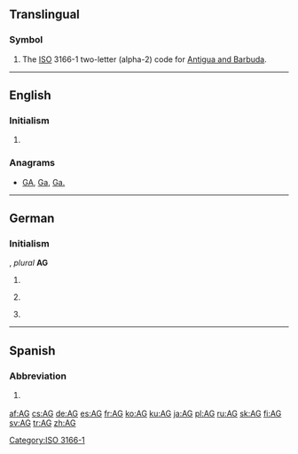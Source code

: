 {{also|Appendix:Variations of "ag"}}
==Translingual==

===Symbol===
{{head|mul|symbol}}
# The [[ISO]] 3166-1 two-letter (alpha-2) code for [[Antigua and Barbuda]].

[[Category:ISO 3166-1]]

----

==English==

===Initialism===
{{rfc-header|Initialism}}
{{en-initialism}}

# {{initialism of|attorney general|Attorney General|lang=en}}

===Anagrams===
* [[GA#English|GA]], [[Ga#English|Ga]], [[Ga.#English|Ga.]]

----

==German==

===Initialism===
{{rfc-header|Initialism}}
{{head|de|initialism}}, ''plural'' '''AG'''

# {{initialism of|Aktiengesellschaft|lang=de}} {{gloss|corporation}} {{g|f}}
# {{initialism of|Amtsgericht|lang=de}} {{g|n}}
# {{initialism of|Arbeitsgemeinschaft|lang=de}} {{g|f}}

----

==Spanish==

===Abbreviation===
{{rfc-header|Abbreviation}}
{{head|es|abbreviation}}

# {{abbreviation of|Aguascalientes|lang=es}} {{gloss|Mexican state}}

[[af:AG]]
[[cs:AG]]
[[de:AG]]
[[es:AG]]
[[fr:AG]]
[[ko:AG]]
[[ku:AG]]
[[ja:AG]]
[[pl:AG]]
[[ru:AG]]
[[sk:AG]]
[[fi:AG]]
[[sv:AG]]
[[tr:AG]]
[[zh:AG]]